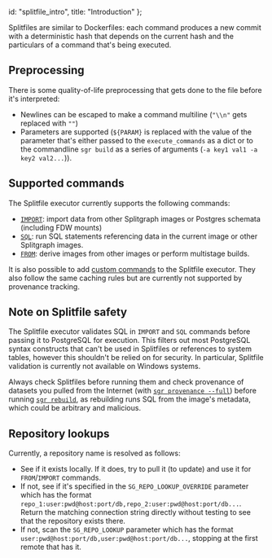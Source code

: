   id: "splitfile_intro",
  title: "Introduction"
};

Splitfiles are similar to Dockerfiles: each command produces a new
commit with a deterministic hash that depends on the current hash and
the particulars of a command that's being executed.

## Preprocessing

There is some quality-of-life preprocessing that gets done to the file before
it's interpreted:

- Newlines can be escaped to make a command multiline (`"\\n"` gets
  replaced with `""`)
- Parameters are supported (`${PARAM}` is replaced with the value of
  the parameter that's either passed to the `execute_commands` as a
  dict or to the commandline `sgr build` as a series of arguments
  (`-a key1 val1 -a key2 val2...`)).

## Supported commands

The Splitfile executor currently supports the following commands:

  * [`IMPORT`](splitfile_import): import data from other Splitgraph images or Postgres schemata (including FDW mounts)
  * [`SQL`](splitfile_sql): run SQL statements referencing data in the current image or other Splitgraph images.
  * [`FROM`](splitfile_from): derive images from other images or perform multistage builds.

It is also possible to add [custom commands](splitfile_custom) to the Splitfile executor. They also
follow the same caching rules but are currently not supported by provenance tracking.

## Note on Splitfile safety

The Splitfile executor validates SQL in `IMPORT` and `SQL` commands before passing it to PostgreSQL
for execution. This filters out most PostgreSQL syntax constructs that can't be used in Splitfiles
or references to system tables, however this shouldn't be relied on for security. In particular,
Splitfile validation is currently not available on Windows systems.

Always check Splitfiles before running them and check provenance of datasets you pulled from the Internet (with
[`sgr provenance --full`](../sgr/splitfile-execution/provenance)) before running [`sgr rebuild`](../sgr/splitfile-execution/rebuild), as rebuilding runs SQL from the image's metadata,
which could be arbitrary and malicious.

## Repository lookups

Currently, a repository name is resolved as follows:

- See if it exists locally. If it does, try to pull it (to update) and use it for
  `FROM`/`IMPORT` commands.
- If not, see if it's specified in the `SG_REPO_LOOKUP_OVERRIDE`
  parameter which has the format
  `repo_1:user:pwd@host:port/db,repo_2:user:pwd@host:port/db...`.
  Return the matching connection string directly without testing to
  see that the repository exists there.
- If not, scan the `SG_REPO_LOOKUP` parameter which has the format
  `user:pwd@host:port/db,user:pwd@host:port/db...`, stopping at the
  first remote that has it.
